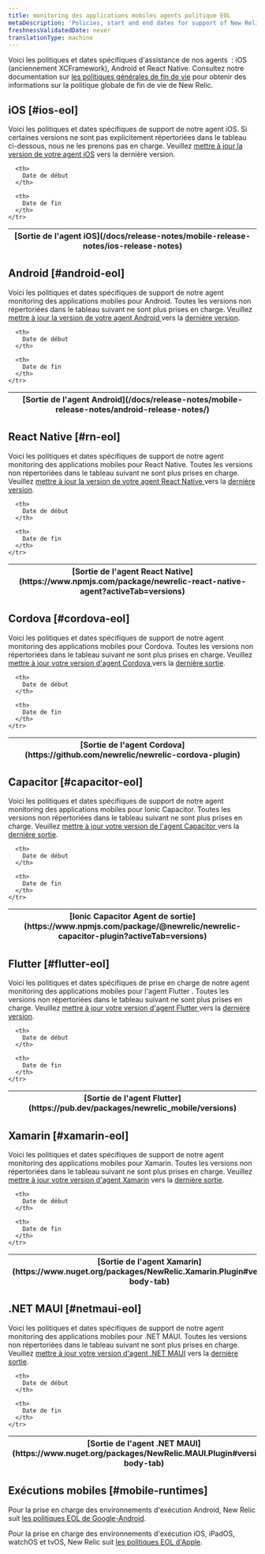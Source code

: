```yaml
---
title: monitoring des applications mobiles agents politique EOL
metaDescription: 'Policies, start and end dates for support of New Relic mobile monitoring agent releases.'
freshnessValidatedDate: never
translationType: machine
---
```


Voici les politiques et dates spécifiques d'assistance de nos agents <InlinePopover type="mobile" /> : iOS (anciennement XCFramework), Android et React Native. Consultez notre documentation sur [les politiques générales de fin de vie](/docs/licenses/end-of-life/notification-changes-new-relic-saas-features-distributed-software/) pour obtenir des informations sur la politique globale de fin de vie de New Relic.

## iOS [#ios-eol]

Voici les politiques et dates spécifiques de support de notre agent iOS. Si certaines versions ne sont pas explicitement répertoriées dans le tableau ci-dessous, nous ne les prenons pas en charge. Veuillez [mettre à jour la version de votre agent iOS](/docs/mobile-monitoring/new-relic-mobile-ios/installation/upgrade-ios-agent) vers la dernière version.

<EolPage agent="ios" />

<table>
  <thead>
    <tr>
      <th>
        [Sortie de l'agent iOS](/docs/release-notes/mobile-release-notes/ios-release-notes)
      </th>

      <th>
        Date de début
      </th>

      <th>
        Date de fin
      </th>
    </tr>
  </thead>
</table>

## Android [#android-eol]

Voici les politiques et dates spécifiques de support de notre agent monitoring des applications mobiles pour Android. Toutes les versions non répertoriées dans le tableau suivant ne sont plus prises en charge. Veuillez [mettre à jour la version de votre agent Android ](/docs/release-notes/mobile-release-notes/android-release-notes/)vers la [dernière version](/docs/release-notes/mobile-release-notes/android-release-notes/).

<EolPage agent="android" />

<table>
  <thead>
    <tr>
      <th>
        [Sortie de l'agent Android](/docs/release-notes/mobile-release-notes/android-release-notes/)
      </th>

      <th>
        Date de début
      </th>

      <th>
        Date de fin
      </th>
    </tr>
  </thead>
</table>

## React Native [#rn-eol]

Voici les politiques et dates spécifiques de support de notre agent monitoring des applications mobiles pour React Native. Toutes les versions non répertoriées dans le tableau suivant ne sont plus prises en charge. Veuillez [mettre à jour la version de votre agent React Native ](https://www.npmjs.com/package/newrelic-react-native-agent?activeTab=versions)vers la [dernière version](/docs/release-notes/mobile-release-notes/react-native-release-notes).

<EolPage agent="react native" />

<table>
  <thead>
    <tr>
      <th>
        [Sortie de l'agent React Native](https://www.npmjs.com/package/newrelic-react-native-agent?activeTab=versions)
      </th>

      <th>
        Date de début
      </th>

      <th>
        Date de fin
      </th>
    </tr>
  </thead>
</table>

## Cordova [#cordova-eol]

Voici les politiques et dates spécifiques de support de notre agent monitoring des applications mobiles pour Cordova. Toutes les versions non répertoriées dans le tableau suivant ne sont plus prises en charge. Veuillez [mettre à jour votre version d'agent Cordova ](https://github.com/newrelic/newrelic-cordova-plugin)vers la [dernière sortie](/docs/release-notes/mobile-release-notes/cordova-release-notes).

<EolPage agent="cordova" />

<table>
  <thead>
    <tr>
      <th>
        [Sortie de l'agent Cordova](https://github.com/newrelic/newrelic-cordova-plugin)
      </th>

      <th>
        Date de début
      </th>

      <th>
        Date de fin
      </th>
    </tr>
  </thead>
</table>

## Capacitor [#capacitor-eol]

Voici les politiques et dates spécifiques de support de notre agent monitoring des applications mobiles pour Ionic Capacitor. Toutes les versions non répertoriées dans le tableau suivant ne sont plus prises en charge. Veuillez [mettre à jour votre version de l'agent Capacitor ](https://www.npmjs.com/package/@newrelic/newrelic-capacitor-plugin)vers la [dernière sortie](/docs/release-notes/mobile-release-notes/capacitor-release-notes).

<EolPage agent="capacitor" />

<table>
  <thead>
    <tr>
      <th>
        [Ionic Capacitor Agent de sortie](https://www.npmjs.com/package/@newrelic/newrelic-capacitor-plugin?activeTab=versions)
      </th>

      <th>
        Date de début
      </th>

      <th>
        Date de fin
      </th>
    </tr>
  </thead>
</table>

## Flutter [#flutter-eol]

Voici les politiques et dates spécifiques de prise en charge de notre agent monitoring des applications mobiles pour l'agent Flutter . Toutes les versions non répertoriées dans le tableau suivant ne sont plus prises en charge. Veuillez [mettre à jour votre version d'agent Flutter ](https://pub.dev/packages/newrelic_mobile)vers la [dernière version](/docs/release-notes/mobile-release-notes/flutter-release-notes).

<EolPage agent="flutter" />

<table>
  <thead>
    <tr>
      <th>
        [Sortie de l'agent Flutter](https://pub.dev/packages/newrelic_mobile/versions)
      </th>

      <th>
        Date de début
      </th>

      <th>
        Date de fin
      </th>
    </tr>
  </thead>
</table>

## Xamarin [#xamarin-eol]

Voici les politiques et dates spécifiques de support de notre agent monitoring des applications mobiles pour Xamarin. Toutes les versions non répertoriées dans le tableau suivant ne sont plus prises en charge. Veuillez [mettre à jour votre version d'agent Xamarin](https://www.nuget.org/packages/NewRelic.Xamarin.Plugin) vers la [dernière sortie](/docs/release-notes/mobile-release-notes/xamarin-release-notes).

<EolPage agent="xamarin" />

<table>
  <thead>
    <tr>
      <th>
        [Sortie de l'agent Xamarin](https://www.nuget.org/packages/NewRelic.Xamarin.Plugin#versions-body-tab)
      </th>

      <th>
        Date de début
      </th>

      <th>
        Date de fin
      </th>
    </tr>
  </thead>
</table>

## .NET MAUI [#netmaui-eol]

Voici les politiques et dates spécifiques de support de notre agent monitoring des applications mobiles pour .NET MAUI. Toutes les versions non répertoriées dans le tableau suivant ne sont plus prises en charge. Veuillez [mettre à jour votre version d'agent .NET MAUI](https://www.nuget.org/packages/NewRelic.MAUI.Plugin) vers la [dernière sortie](/docs/release-notes/mobile-release-notes/net-maui-release-notes).

<EolPage agent=".net maui" />

<table>
  <thead>
    <tr>
      <th>
        [Sortie de l'agent .NET MAUI](https://www.nuget.org/packages/NewRelic.MAUI.Plugin#versions-body-tab)
      </th>

      <th>
        Date de début
      </th>

      <th>
        Date de fin
      </th>
    </tr>
  </thead>
</table>

## Exécutions mobiles [#mobile-runtimes]

Pour la prise en charge des environnements d'exécution Android, New Relic suit [les politiques EOL de Google-Android](https://endoflife.date/android).

Pour la prise en charge des environnements d'exécution iOS, iPadOS, watchOS et tvOS, New Relic suit [les politiques EOL d'Apple](https://support.apple.com/).